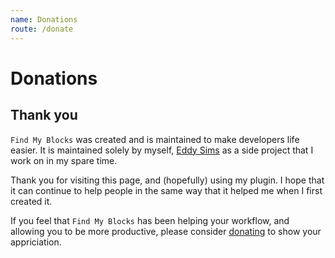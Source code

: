 ```yaml
---
name: Donations
route: /donate
---
```


# Donations

## Thank you

`Find My Blocks` was created and is maintained to make developers life easier.
It is maintained solely by myself, [Eddy Sims](https://eddysims.com/) as a side
project that I work on in my spare time.

Thank you for visiting this page, and (hopefully) using my plugin. I hope that
it can continue to help people in the same way that it helped me when I first
created it.

If you feel that `Find My Blocks` has been helping your workflow, and allowing
you to be more productive, please consider
[donating](https://www.paypal.com/paypalme2/eddysims) to show your
appriciation.
